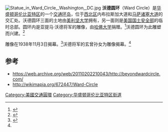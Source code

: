 [[File:Statue_in_Ward_Circle,_Washington,_DC.jpg|thumb]]
'''沃德圆环'''（Ward Circle）是[[华盛顿哥伦比亚特区|华盛顿哥伦比亚特区]]的一个[[交通环岛|交通环岛]]，位于[[西北区_(华盛顿哥伦比亚特区)|西北区]]内布拉斯加大道和[[马萨诸塞大道|马萨诸塞大道]]的交汇处。沃德圆环三面的土地由[[美利坚大学|美利坚大学]]拥有，另一面则是[[美国国土安全部|美国国土安全部]]的临时总部。圆环内是亚提马·沃德将军的雕像，由[[哈佛大学|哈佛大学]]捐赠。<ref>{{cite news |title= Details Drafted for Ward Circle |work= Washington Evening Star |date= 1933年3月13日|page= 17 |url= http://infoweb.newsbank.com/iw-search/we/HistArchive/?p_product=EANX-NB&p_theme=ahnp&p_nbid=O4FH59ONMTQxNDcwODM0OC44MTQ3MDA6MTo3OnJhLTk2NjY&p_action=doc&s_lastnonissuequeryname=58&d_viewref=search&p_queryname=58&p_docnum=1&p_docref=v2:13D5DA85AE05A305@EANX-NB-148A264D8D0BC080@2427147-1489E4772769D20E@16-148A2C8EB32B6D20@ }}</ref>沃德圆环为此雕塑而兴建。<ref name= nps>{{cite web |title= Monuments, Statues and Memorials |work= National Park Service |url= http://www.nps.gov/rocr/historyculture/monuments.htm |access-date= 2016-03-29 |archive-date= 2014-11-22 |archive-url= https://web.archive.org/web/20141122185645/http://www.nps.gov/rocr/historyculture/monuments.htm |dead-url= no }}</ref>

雕像在1938年11月3日揭幕。<ref name= unveiled>{{cite news |title= Artemas Ward Statue Will Be Unveiled Nov. 3 |work= Washington Evening Star |date= 1938年10月21日|page= 24 |url= http://infoweb.newsbank.com/iw-search/we/HistArchive/?p_product=EANX-NB&p_theme=ahnp&p_nbid=O4FH59ONMTQxNDcwODM0OC44MTQ3MDA6MTo3OnJhLTk2NjY&p_action=doc&s_lastnonissuequeryname=58&d_viewref=search&p_queryname=58&p_docnum=3&p_docref=v2:13D5DA85AE05A305@EANX-NB-1487E8A3A4DC3CDE@2429193-1487D5530E2D6E04@23-148807CCA1097948@ }}</ref>沃德将军的玄曾孙女为雕像揭幕。<ref name= unveiled/>

==参考==
{{reflist}}
*https://web.archive.org/web/20110202210043/http://beyondwardcircle.com/
*http://wikimapia.org/672447/Ward-Circle {{Wayback|url=http://wikimapia.org/672447/Ward-Circle |date=20190909111329 }}
{{coord|38.9379|-77.0859|display=title|region:US-DC_type:landmark}}

{{华盛顿哥伦比亚特区街道}}
[[Category:美國交通圓環|Category:美國交通圓環]]
[[Category:华盛顿哥伦比亚特区街道|Category:华盛顿哥伦比亚特区街道]]